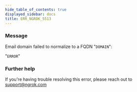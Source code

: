 ```yaml
---
hide_table_of_contents: true
displayed_sidebar: docs
title: ERR_NGROK_5513
---
```


### Message

Email domain failed to normalize to a FQDN "`DOMAIN`":

"`ERROR`"

### Further help

If you're having trouble resolving this error, please reach out to [support@ngrok.com](mailto:support@ngrok.com?subject=Help%20with%20ERR_NGROK_5513)

